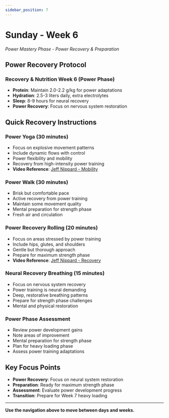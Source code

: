 ```yaml
---
sidebar_position: 7
---
```



<WorkoutNav weekNumber={6} />

# Sunday - Week 6

_Power Mastery Phase - Power Recovery & Preparation_

## Power Recovery Protocol

### Recovery & Nutrition Week 6 (Power Phase)
- **Protein**: Maintain 2.0-2.2 g/kg for power adaptations
- **Hydration**: 2.5-3 liters daily, extra electrolytes
- **Sleep**: 8-9 hours for neural recovery
- **Power Recovery**: Focus on nervous system restoration

## Quick Recovery Instructions

### Power Yoga (30 minutes)
- Focus on explosive movement patterns
- Include dynamic flows with control
- Power flexibility and mobility
- Recovery from high-intensity power training
- **Video Reference**: [Jeff Nippard - Mobility](https://www.youtube.com/watch?v=8wPpK6xW9s8)

### Power Walk (30 minutes)
- Brisk but comfortable pace
- Active recovery from power training
- Maintain some movement quality
- Mental preparation for strength phase
- Fresh air and circulation

### Power Recovery Rolling (20 minutes)
- Focus on areas stressed by power training
- Include hips, glutes, and shoulders
- Gentle but thorough approach
- Prepare for maximum strength phase
- **Video Reference**: [Jeff Nippard - Recovery](https://www.youtube.com/watch?v=8wPpK6xW9s8)

### Neural Recovery Breathing (15 minutes)
- Focus on nervous system recovery
- Power training is neural demanding
- Deep, restorative breathing patterns
- Prepare for strength phase challenges
- Mental and physical restoration

### Power Phase Assessment
- Review power development gains
- Note areas of improvement
- Mental preparation for strength phase
- Plan for heavy loading phase
- Assess power training adaptations

## Key Focus Points
- **Power Recovery**: Focus on neural system restoration
- **Preparation**: Ready for maximum strength phase
- **Assessment**: Evaluate power development progress
- **Transition**: Prepare for Week 7 heavy loading

---

**Use the navigation above to move between days and weeks.**
